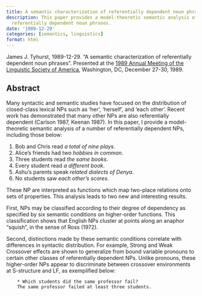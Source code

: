 ```yaml
---
title: A semantic characterization of referentially dependent noun phrases
description: This paper provides a model-theoretic semantic analysis of
  referentially dependent noun phrases.
date: '1989-12-29'
categories: [semantics, linguistics]
format: html
---
```


James J. Tyhurst, 1989-12-29. "A semantic characterization of referentially
dependent noun phrases".
Presented at the
[1989 Annual Meeting of the Linguistic Society of America](https://www.linguisticsociety.org/sites/default/files/Ling.%20Society%20of%20America%201989.pdf),
Washington, DC,
December 27-30, 1989.

## Abstract

Many syntactic and semantic studies have focused on the distribution of
closed-class lexical NPs such as 'her', 'herself', and 'each other'. Recent
work has demonstrated that many other NPs are also referentially dependent
(Carlson 1987, Keenan 1987). In this paper, I provide a model-theoretic
semantic analysis of a number of referentially dependent NPs, including those
below:

1. Bob and Chris read _a total of nine plays_.
2. Alice's friends had _two hobbies in common_.
3. Three students read _the same books_.
4. Every student read _a different book_.
5. Ashu's parents speak _related dialects of Denya_.
6. No students saw _each other's scores_.

These NP are interpreted as functions which map two-place relations onto sets
of properties. This analysis leads to two new and interesting results.

First, NPs may be
classified according to their degree of dependency as specified by six
semantic conditions on higher-order functions. This classification shows that
English NPs cluster at points along an anaphor "squish", in the sense of
Ross (1972).

Second, distinctions made by these semantic conditions correlate with
differences in syntactic distribution. For example, Strong and Weak Crossover
effects are shown to generalize from bound variable pronouns to certain other
classes of referentially dependent NPs. Unlike pronouns, these higher-order
NPs appear to discriminate between crossover environments at S-structure and
LF, as exemplified below:
```
    * Which students did the same professor fail?
    The same professor failed at least three students.
```
